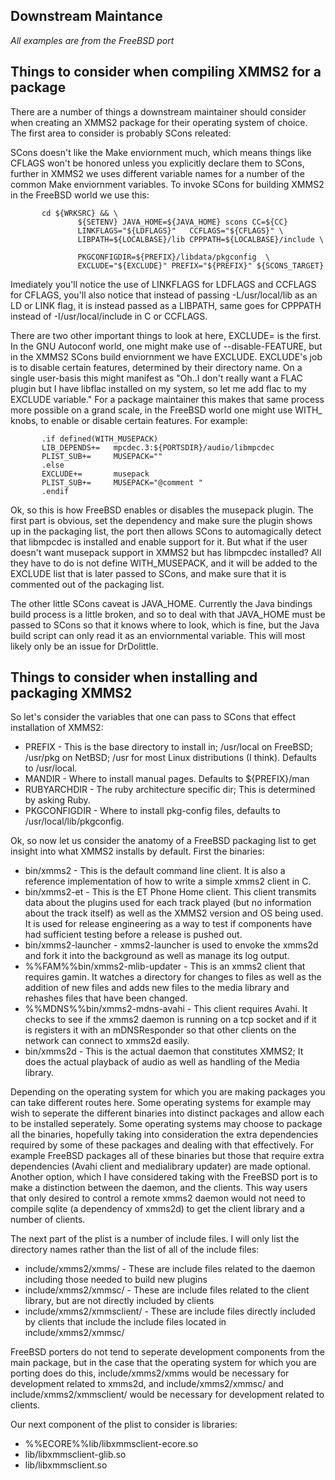== Downstream Maintance ==

''All examples are from the FreeBSD port''

== Things to consider when compiling XMMS2 for a package ==
There are a number of things a downstream maintainer should consider when creating an XMMS2 package for their operating system of choice. The first area to consider is probably SCons releated:

SCons doesn't like the Make enviornment much, which means things like CFLAGS won't be honored unless you explicitly declare them to SCons, further in XMMS2 we uses different variable names for a number of the common Make enviornment variables. 
To invoke SCons for building XMMS2 in the FreeBSD world we use this:

        cd ${WRKSRC} && \
                ${SETENV} JAVA_HOME=${JAVA_HOME} scons CC=${CC} 
                LINKFLAGS="${LDFLAGS}"   CCFLAGS="${CFLAGS}" \
                LIBPATH=${LOCALBASE}/lib CPPPATH=${LOCALBASE}/include \  
                PKGCONFIGDIR=${PREFIX}/libdata/pkgconfig  \ 
                EXCLUDE="${EXCLUDE}" PREFIX="${PREFIX}" ${SCONS_TARGET}

Imediately you'll notice the use of LINKFLAGS for LDFLAGS and CCFLAGS for CFLAGS, you'll also notice that instead of passing -L/usr/local/lib as an LD or LINK flag, it is instead passed as a LIBPATH, same goes for CPPPATH instead of -I/usr/local/include in C or CCFLAGS. 

There are two other important things to look at here, EXCLUDE= is the first. In the GNU Autoconf world, one might make use of --disable-FEATURE, but in the XMMS2 SCons build enviornment we have EXCLUDE. EXCLUDE's job is to disable certain features, determined by their directory name. On a single user-basis this might manifest as "Oh..I don't really want a FLAC plugin but I have libflac installed on my system, so let me add flac to my EXCLUDE variable." For a package maintainer this makes that same process more possible on a grand scale, in the FreeBSD world one might use WITH_ knobs, to enable or disable certain features. For example:

        .if defined(WITH_MUSEPACK)
        LIB_DEPENDS+=   mpcdec.3:${PORTSDIR}/audio/libmpcdec
        PLIST_SUB+=     MUSEPACK=""
        .else
        EXCLUDE+=       musepack
        PLIST_SUB+=     MUSEPACK="@comment "
        .endif

Ok, so this is how FreeBSD enables or disables the musepack plugin. The first part is obvious, set the dependency and make sure the plugin shows up in the packaging list, the port then allows SCons to automagically detect that libmpcdec is installed and enable support for it. But what if the user doesn't want musepack support in XMMS2 but has libmpcdec installed? All they have to do is not define WITH_MUSEPACK, and it will be added to the EXCLUDE list that is later passed to SCons, and make sure that it is commented out of the packaging list. 

The other little SCons caveat is JAVA_HOME. Currently the Java bindings build process is a little broken, and so to deal with that JAVA_HOME must be passed to SCons so that it knows where to look, which is fine, but the Java build script can only read it as an enviornmental variable. This will most likely only be an issue for DrDolittle.

== Things to consider when installing and packaging XMMS2 ==

So let's consider the variables that one can pass to SCons that effect installation of XMMS2:
* PREFIX - This is the base directory to install in; /usr/local on FreeBSD; /usr/pkg on NetBSD; /usr for most Linux distributions (I think). Defaults to /usr/local.
* MANDIR - Where to install manual pages. Defaults to ${PREFIX}/man 
* RUBYARCHDIR - The ruby architecture specific dir; This is determined by asking Ruby.
* PKGCONFIGDIR - Where to install pkg-config files, defaults to /usr/local/lib/pkgconfig.

Ok, so now let us consider the anatomy of a FreeBSD packaging list to get insight into what XMMS2 installs by default. First the binaries:
* bin/xmms2 - This is the default command line client. It is also a reference implementation of how to write a simple xmms2 client in C.
* bin/xmms2-et - This is the ET Phone Home client. This client transmits data about the plugins used for each track played (but no information about the track itself) as well as the XMMS2 version and OS being used. It is used for release engineering as a way to test if components have had sufficient testing before a release is pushed out. 
* bin/xmms2-launcher - xmms2-launcher is used to envoke the xmms2d and fork it into the background as well as manage its log output.
* %%FAM%%bin/xmms2-mlib-updater - This is an xmms2 client that requires gamin. It watches a directory for changes to files as well as the addition of new files and adds new files to the media library and rehashes files that have been changed. 
* %%MDNS%%bin/xmms2-mdns-avahi - This client requires Avahi. It checks to see if the xmms2 daemon is running on a tcp socket and if it is registers it with an mDNSResponder so that other clients on the network can connect to xmms2d easily.
* bin/xmms2d - This is the actual daemon that constitutes XMMS2; It does the actual playback of audio as well as handling of the Media library.

Depending on the operating system for which you are making packages you can take different routes here. Some operating systems for example may wish to seperate the different binaries into distinct packages and allow each to be installed seperately. Some operating systems may choose to package all the binaries, hopefully taking into consideration the extra dependencies required by some of these packages and dealing with that effectively. For example FreeBSD packages all of these binaries but those that require extra dependencies (Avahi client and medialibrary updater) are made optional. Another option, which I have considered taking with the FreeBSD port is to make a distinction between the daemon, and the clients. This way users that only desired to control a remote xmms2 daemon would not need to compile sqlite (a dependency of xmms2d) to get the client library and a number of clients.

The next part of the plist is a number of include files. I will only list the directory names rather than the list of all of the include files:

* include/xmms2/xmms/ - These are include files related to the daemon including those needed to build new plugins
* include/xmms2/xmmsc/ - These are include files related to the client library, but are not directly included by clients
* include/xmms2/xmmsclient/ - These are include files directly included by clients that include the include files located in include/xmms2/xmmsc/

FreeBSD porters do not tend to seperate development components from the main package, but in the case that the operating system for which you are porting does do this, include/xmms2/xmms would be necessary for development related to xmms2d, and include/xmms2/xmmsc/ and include/xmms2/xmmsclient/ would be necessary for development related to clients.

Our next component of the plist to consider is libraries:

* %%ECORE%%lib/libxmmsclient-ecore.so
* lib/libxmmsclient-glib.so
* lib/libxmmsclient.so